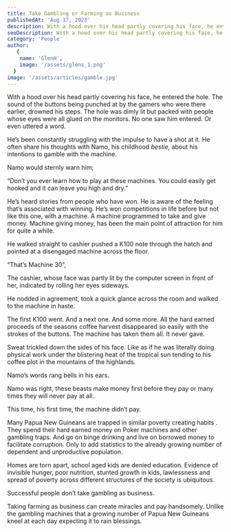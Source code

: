 ```yaml
---
title: Take Gambling or Farming as Business
publishedAt: 'Aug 17, 2023'
description: With a hood over his head partly covering his face, he entered the hole. 
seoDescription: With a hood over his head partly covering his face, he entered the hole. 
category: 'People'
author:
   {
    name: 'GlenH',
    image: '/assets/glens_1.png'
  }
image: '/assets/articles/gamble.jpg'
---
```


With a hood over his head partly covering his face, he entered the hole. The sound of the buttons being punched at by the gamers who were there earlier, drowned his steps. The hole was dimly lit but packed with people whose eyes were all glued on the monitors. No one saw him entered. Or even uttered a word.

He’s been constantly struggling with the impulse to have a shot at it. He often share his thoughts with Namo, his childhood _bestie,_ about his intentions to gamble with the machine. 

Namo would sternly warn him;

“Don’t you ever learn how to play at these machines. You could easily get hooked and it can leave you high and dry.”

He’s heard stories from people who have won. He is aware of the feeling that’s associated with winning. He’s won competitions in life before but not like this one, with a machine. A machine programmed to take and give money. Machine giving money, has been the main point of attraction for him for quite a while.

He walked straight to cashier pushed a K100 note through the hatch and pointed at a disengaged machine across the floor. 

“That’s Machine 30”,

The cashier, whose face was partly lit by the computer screen in front of her, indicated by rolling her eyes sideways.

He nodded in agreement, took a quick glance across the room and walked to the machine in haste.

The first K100 went. And a next one. And some more. All the hard earned proceeds of the seasons coffee harvest disappeared so easily with the strokes of the buttons. The machine has taken them all. It never gave. 

Sweat trickled down the sides of his face. Like as if he was literally doing physical work under the blistering heat of the tropical sun tending to his coffee plot in the mountains of the highlands.

Namo’s words rang bells in his ears.

Namo was right, these beasts make money first before they pay or many times they will never pay at all.

This time, his first time, the machine didn’t pay.

Many Papua New Guineans are trapped in similar poverty creating habits . They spend their hard earned money on Poker machines and other gambling traps. And go on binge drinking and live on borrowed money to facilitate corruption. Only to add statistics to the already growing number of dependent and unproductive population. 

Homes are torn apart, school aged kids are denied education. Evidence of invisible hunger, poor nutrition, stunted growth in kids, lawlessness and spread of poverty across different structures of the society is ubiquitous.

Successful people don’t take gambling as business. 

Taking farming as business can create miracles and pay handsomely. Unlike the gambling machines that a growing number of Papua New Guineans kneel at each day expecting it to rain blessings.